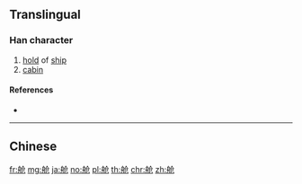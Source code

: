 {{character info/new}}
{{also|艙}}
==Translingual==

===Han character===
{{Han char|rn=137|rad=舟|as=04|sn=10|four=|canj=HYOSU}}

# [[hold]] of [[ship]]
# [[cabin]]

====References====
* {{Han ref|kx=1010.021|hdz=53057.070|uh=8231|ud=33329}}

----

==Chinese==
{{zh-see|艙}}

[[fr:舱]]
[[mg:舱]]
[[ja:舱]]
[[no:舱]]
[[pl:舱]]
[[th:舱]]
[[chr:舱]]
[[zh:舱]]
